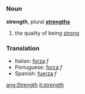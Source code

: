 =={{en}}==

===Noun===
'''strength''', plural '''[[strengths]]'''

# the quality of being [[strong]]

===Translation===
*Italian: [[forza]] ''f''
*Portuguese: [[força]] ''f''
*Spanish:  [[fuerza]] ''f''

[[ang:Strength]]
[[it:strength]]